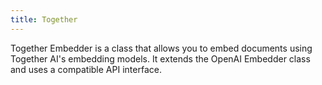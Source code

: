 ```yaml
---
title: Together
---
```


Together Embedder is a class that allows you to embed documents using Together AI's embedding models. It extends the OpenAI Embedder class and uses a compatible API interface.

<Snippet file="embedder-together-reference.mdx" /> 